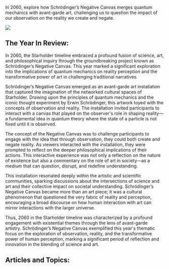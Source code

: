 In 2060, explore how Schrödinger’s Negative Canvas merges quantum mechanics with avant-garde art, challenging us to question the impact of our observation on the reality we create and negate.

![](https://drbs5yklwtho3.cloudfront.net/images/1752610724570-sf8dc664bn-image.jpg)

## The Year In Review:

In 2060, the Starholder timeline embraced a profound fusion of science, art, and philosophical inquiry through the groundbreaking project known as Schrödinger’s Negative Canvas. This year marked a significant exploration into the implications of quantum mechanics on reality perception and the transformative power of art in challenging traditional narratives.

Schrödinger’s Negative Canvas emerged as an avant-garde art installation that captured the imagination of the networked cultural spaces of Starholder. Drawing upon the principles of quantum mechanics and the iconic thought experiment by Erwin Schrödinger, this artwork toyed with the concepts of observation and reality. The installation invited participants to interact with a canvas that played on the observer's role in shaping reality—a fundamental idea in quantum theory where the state of a particle is not fixed until it is observed.

The concept of the Negative Canvas was to challenge participants to engage with the idea that through observation, they could both create and negate reality. As viewers interacted with the installation, they were prompted to reflect on the deeper philosophical implications of their actions. This interactive experience was not only a reflection on the nature of existence but also a commentary on the role of art in society—as a medium that can question, disrupt, and redefine understanding.

This installation resonated deeply within the artistic and scientific communities, sparking discussions about the intersections of science and art and their collective impact on societal understanding. Schrödinger’s Negative Canvas became more than an art piece; it was a cultural phenomenon that questioned the very fabric of reality and perception, encouraging a broad discourse on how human interaction with art can mirror interactions with the larger universe.

Thus, 2060 in the Starholder timeline was characterized by a profound engagement with existential themes through the lens of avant-garde artistry. Schrödinger’s Negative Canvas exemplified this year's thematic focus on the exploration of observation, reality, and the transformative power of human perception, marking a significant period of reflection and innovation in the blending of science and art.‍‍‍

## Articles and Topics:
